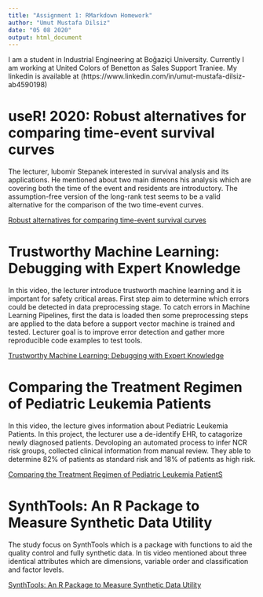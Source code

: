 ```yaml
---
title: "Assignment 1: RMarkdown Homework"
author: "Umut Mustafa Dilsiz"
date: "05 08 2020"
output: html_document
---
```


I am a student in Industrial Engineering at Boğaziçi University. Currently I am working at United Colors of Benetton as Sales Support Traniee. My linkedin is available at (https://www.linkedin.com/in/umut-mustafa-dilsiz-ab4590198)

# useR! 2020: Robust alternatives for comparing time-event survival curves#
The lecturer, lubomir Stepanek interested in survival analysis and its applications. He mentioned
about two main dimeons his analysis which are covering both the time of the event and residents are introductory. The assumption-free version of the long-rank test seems to be a valid alternative for the comparison of the two time-event curves.

[Robust alternatives for comparing time-event survival curves](https://www.youtube.com/watch?v=y6nVmbrsrJw)

# Trustworthy Machine Learning: Debugging with Expert Knowledge#
In this video, the lecturer introduce trustworth machine learning and it is important for safety critical areas. First step aim to determine which errors could be detected in data preprocessing stage. To catch errors in Machine Learning Pipelines, first the data is loaded then some preprocessing steps are applied to the data before a support vector machine is trained and tested. Lecturer goal is to improve error detection and gather more reproducible code examples to test tools.

[Trustworthy Machine Learning: Debugging with Expert Knowledge](https://www.youtube.com/watch?v=7JHRkL5921g)

# Comparing the Treatment Regimen of Pediatric Leukemia Patients#
In this video, the lecture gives information about  Pediatric Leukemia Patients. In this project, the lecturer use a de-identify EHR, to catagorize newly diagnosed patients. Devoloping an automated process to infer NCR risk groups, collected clinical information from manual review. They able to determine 82% of patients as standard risk and 18% of patients as high risk.

[Comparing the Treatment Regimen of Pediatric Leukemia PatientS](https://www.youtube.com/watch?v=qToKh1qev2c)

# SynthTools: An R Package to Measure Synthetic Data Utility#
The study focus on SynthTools which is a package with functions to aid the quality control and fully synthetic data. In tis video mentioned about three identical attributes which are dimensions, variable order and classification and factor levels.

[SynthTools: An R Package to Measure Synthetic Data Utility](https://www.youtube.com/watch?v=SZK7Y_4p_TM)

